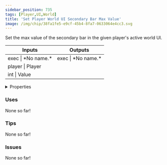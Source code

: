 ```yaml
---
sidebar_position: 735
tags: [Player,UI,World]
title: 'Set Player World UI Secondary Bar Max Value'
image: /img/chip/38fa1fe5-e9cf-45b4-8fa7-0633064e4cc3.svg
---
```


Set the max value of the secondary bar in the given player's active world UI.



<IChip uuid="38fa1fe5-e9cf-45b4-8fa7-0633064e4cc3"/>

<table><thead><tr><th>Inputs</th><th>Outputs</th></tr></thead><tbody><tr><td>exec | *No name.*</td><td>exec | *No name.*</td></tr><tr><td>player | Player</td><td /></tr><tr><td>int | Value</td><td /></tr></tbody></table>

<details>
  <summary>Properties</summary>
  <div>
    <div>
    <table>
      <tbody>
        <tr>
          <td>Is beta required?</td>
          <td>No</td>
        </tr>
        <tr>
          <td>Is chip a trolling risk?</td>
          <td>No</td>
        </tr>
        <tr>
          <td>Is chip a role assignment risk?</td>
          <td>No</td>
        </tr>
        <tr>
          <td>Chip UUID</td>
          <td>38fa1fe5-e9cf-45b4-8fa7-0633064e4cc3</td>
        </tr>
        <tr>
          <td>Room availability</td>
          <td>Available everywhere</td>
        </tr>
      </tbody>
    </table>
    </div>
  </div>
</details>

### Uses

None so far!

### Tips

None so far!

### Issues

None so far!